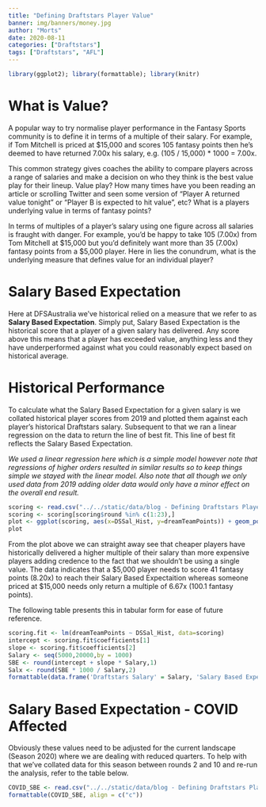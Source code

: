 ```yaml
---
title: "Defining Draftstars Player Value"
banner: img/banners/money.jpg
author: "Morts"
date: 2020-08-11
categories: ["Draftstars"]
tags: ["Draftstars", "AFL"]
---
```


```r
library(ggplot2); library(formattable); library(knitr)
```

# What is Value?

A popular way to try normalise player performance in the Fantasy Sports community is to define it in terms of a multiple of their salary. For example, if Tom Mitchell is priced at $15,000 and scores 105 fantasy points then he's deemed to have returned 7.00x his salary, e.g. (105 / 15,000) * 1000 = 7.00x. 

This common strategy gives coaches the ability to compare players across a range of salaries and make a decision on who they think is the best value play for their lineup. Value play? How many times have you been reading an article or scrolling Twitter and seen some version of "Player A returned value tonight" or "Player B is expected to hit value", etc? What is a players underlying value in terms of fantasy points?

In terms of multiples of a player's salary using one figure across all salaries is fraught with danger. For example, you'd be happy to take 105 (7.00x) from Tom Mitchell at $15,000 but you'd definitely want more than 35 (7.00x) fantasy points from a $5,000 player. Here in lies the conundrum, what is the underlying measure that defines value for an individual player?

# Salary Based Expectation

Here at DFSAustralia we've historical relied on a measure that we refer to as <b>Salary Based Expectation</b>. Simply put, Salary Based Expectation is the historical score that a player of a given salary has delivered. Any score above this means that a player has exceeded value, anything less and they have underperformed against what you could reasonably expect based on historical average.

# Historical Performance

To calculate what the Salary Based Expectation for a given salary is we collated historical player scores from 2019 and plotted them against each player's historical Draftstars salary. Subsequent to that we ran a linear regression on the data to return the line of best fit. This line of best fit reflects the Salary Based Expectation. 

<i>We used a linear regression here which is a simple model however note that regressions of higher orders resulted in similar results so to keep things simple we stayed with the linear model. Also note that all though we only used data from 2019 adding older data would only have a minor effect on the overall end result.</i>

```r
scoring <- read.csv("../../static/data/blog - Defining Draftstars Player Value/blog - Draftstars Historical Pricing & Scoring.csv")
scoring <- scoring[scoring$round %in% c(1:23),]
plot <- ggplot(scoring, aes(x=DSSal_Hist, y=dreamTeamPoints)) + geom_point(color = "grey") + geom_smooth(method='lm', color = "forestgreen") + theme_minimal() + labs(title="Historical Fantasy Score vs Draftstars Salary ", subtitle = "Season 2019, Rounds 1-23", x ="Player Salary", y = "Fantasy Points")
plot
```

From the plot above we can straight away see that cheaper players have historically delivered a higher multiple of their salary than more expensive players adding credence to the fact that we shouldn't be using a single value. The data indicates that a $5,000 player needs to score 41 fantasy points (8.20x) to reach their Salary Based Expectaition whereas someone priced at $15,000 needs only return a multiple of 6.67x (100.1 fantasy points). 

The following table presents this in tabular form for ease of future reference. 

```r
scoring.fit <- lm(dreamTeamPoints ~ DSSal_Hist, data=scoring)
intercept <- scoring.fit$coefficients[1]
slope <- scoring.fit$coefficients[2]
Salary <- seq(5000,20000,by = 1000) 
SBE <- round(intercept + slope * Salary,1)
Salx <- round(SBE * 1000 / Salary,2)
formattable(data.frame('Draftstars Salary' = Salary, 'Salary Based Expectation' = SBE, 'Multiple of Salary' = Salx), align = c("c"))
```

# Salary Based Expectation - COVID Affected

Obviously these values need to be adjusted for the current landscape (Season 2020) where we are dealing with reduced quarters. To help with that we've collated data for this season between rounds 2 and 10 and re-run the analysis, refer to the table below. 

```r
COVID_SBE <- read.csv("../../static/data/blog - Defining Draftstars Player Value/blog - COVID Draftstars Salary Based Expectation.csv")
formattable(COVID_SBE, align = c("c"))
```